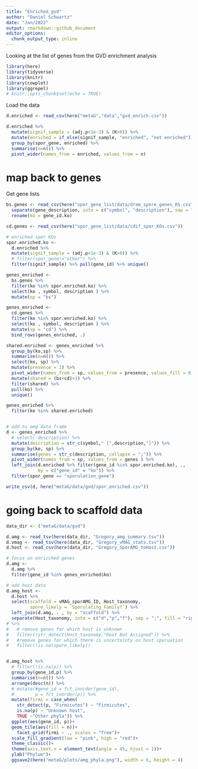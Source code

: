 ```yaml
---
title: "Enriched_gvd"
author: "Daniel Schwartz"
date: "Jan/2022"
output: rmarkdown::github_document
editor_options: 
  chunk_output_type: inline
---
```


Looking at the list of genes from the GVD enrichment analysis

```r
library(here)
library(tidyverse)
library(knitr)
library(cowplot)
library(ggrepel)
# knitr::opts_chunk$set(echo = TRUE)
```

Load the data

```r
d.enriched <- read_csv(here("metaG","data","gvd_enrich.csv"))

d.enriched %>% 
  mutate(signif_sample = (adj.p<1e-3) & (K>8)) %>% 
  mutate(enriched = if_else(signif_sample, "enriched", "not enriched")) %>% 
  group_by(spor_gene, enriched) %>% 
  summarise(n=n()) %>% 
  pivot_wider(names_from = enriched, values_from = n)
```
# map back to genes

Get gene lists

```r
bs.genes <- read_csv(here("spor_gene_list/data/dram_spore_genes_RS.csv")) %>% 
  separate(gene_description, into = c("symbol", "description"), sep = ";") %>% 
  rename(ko = gene_id.ko)

cd.genes <- read_csv(here("spor_gene_list/data/cdif_spor_KOs.csv"))

# enriched spor KOs
spor.enriched.ko <- 
  d.enriched %>% 
  mutate(signif_sample = (adj.p<1e-3) & (K>8)) %>% 
  # filter(spor_gene!="other") %>% 
  filter(signif_sample) %>% pull(gene_id) %>% unique()

genes_enriched <- 
  bs.genes %>% 
  filter(ko %in% spor.enriched.ko) %>% 
  select(ko , symbol, description ) %>% 
  mutate(sp = "bs")

genes_enriched <-
  cd.genes %>% 
  filter(ko %in% spor.enriched.ko) %>% 
  select(ko , symbol, description ) %>% 
  mutate(sp = "cd") %>% 
  bind_rows(genes_enriched, .)

shared.enriched <- genes_enriched %>% 
  group_by(ko,sp) %>% 
  summarise(n=n()) %>% 
  select(ko, sp) %>% 
  mutate(presence = 1) %>% 
  pivot_wider(names_from = sp, values_from = presence, values_fill = 0) %>% 
  mutate(shared = (bs+cd)>1) %>% 
  filter(shared) %>% 
  pull(ko) %>% 
  unique()

genes_enriched %>% 
  filter(ko %in% shared.enriched) 


# add to amg data frame
d <- genes_enriched %>% 
  # select(-description) %>% 
  mutate(description = str_c(symbol," [",description,"]")) %>% 
  group_by(ko, sp) %>% 
  summarise(genes = str_c(description, collapse = ";")) %>% 
  pivot_wider(names_from = sp, values_from = genes ) %>% 
  left_join(d.enriched %>% filter(gene_id %in% spor.enriched.ko), .,
            by = c("gene_id" = "ko")) %>% 
  filter(spor_gene == "sporulation_gene") 

write_csv(d, here("metaG/data/gvd/spor_enriched.csv"))

```


# going back to scaffold data

```r

data_dir <- ("metaG/data/gvd")

d.amg <- read_tsv(here(data_dir, "Gregory_amg_summary.tsv"))
d.vmag <- read_tsv(here(data_dir, "Gregory_vMAG_stats.tsv"))
d.host <- read_csv(here(data_dir, "Gregory_SporAMG_toHost.csv"))

# focus on enricched genes
d.amg <- 
  d.amg %>%
  filter(gene_id %in% genes_enriched$ko)

# add host data
d.amg_host <- 
  d.host %>% 
  select(scaffold = vMAG_sporAMG_ID, Host_taxonomy,
         spore_likely = `Sporulating_Family?`) %>% 
  left_join(d.amg, . , by = "scaffold") %>% 
  separate(Host_taxonomy, into = c("d","p","f"), sep = ";", fill = "right")
# %>% 
#   # remove genes for which host is unknown
#   filter(!str_detect(Host_taxonomy,"Host Not Assigned")) %>% 
#   #remove genes for which there is uncertainty on host sporuation
#   filter(!is.na(spore_likely)) 


d.amg_host %>%
  # filter(!is.na(p)) %>% 
  group_by(gene_id,p) %>% 
  summarise(n=n()) %>%
  arrange(desc(n)) %>% 
  # mutate(#gene_id = fct_inorder(gene_id),
  #        p = fct_inorder(p)) %>% 
  mutate(firmi = case_when(
    str_detect(p, "Firmicutes") ~ "Firmicutes",
    is.na(p) ~ "Unknown host",
    TRUE ~"Other phyla")) %>%
  ggplot(aes(gene_id, p))+
  geom_tile(aes(fill = n))+
    facet_grid(firmi ~ ., scales = "free")+
  scale_fill_gradient(low = "pink", high = "red")+
  theme_classic()+
  theme(axis.text.x = element_text(angle = 45, hjust = 1))+
  ylab("Phylum")+
  ggsave2(here("metaG/plots/amg_phyla.png"), width = 6, height = 4)

```



